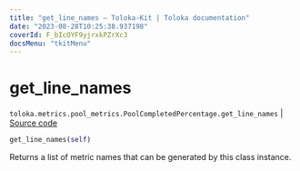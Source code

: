```yaml
---
title: "get_line_names — Toloka-Kit | Toloka documentation"
date: "2023-08-28T10:25:38.937198"
coverId: F_bIcOYF9yjrxkPZrXc3
docsMenu: "tkitMenu"
---
```


# get_line_names

`toloka.metrics.pool_metrics.PoolCompletedPercentage.get_line_names` | [Source code](https://github.com/Toloka/toloka-kit/blob/v1.2.1/src/metrics/pool_metrics.py#L195)

```python
get_line_names(self)
```

Returns a list of metric names that can be generated by this class instance.